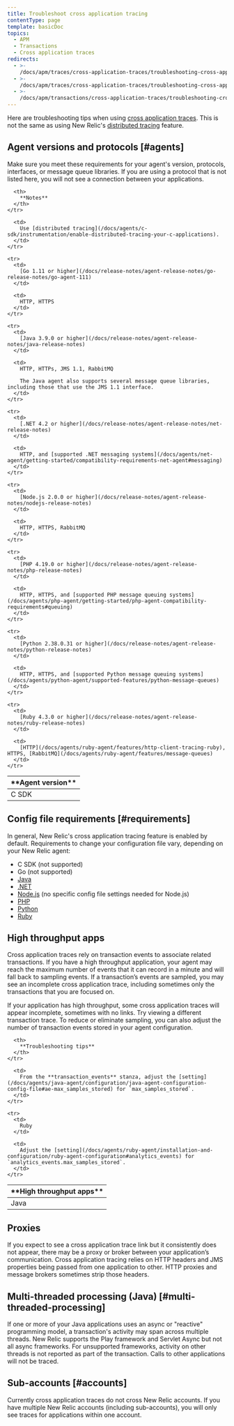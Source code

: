 ```yaml
---
title: Troubleshoot cross application tracing
contentType: page
template: basicDoc
topics:
  - APM
  - Transactions
  - Cross application traces
redirects:
  - >-
    /docs/apm/traces/cross-application-traces/troubleshooting-cross-application-traces/
  - >-
    /docs/apm/traces/cross-application-traces/troubleshooting-cross-application-tracing/
  - >-
    /docs/apm/transactions/cross-application-traces/troubleshooting-cross-application-tracing/
---
```


Here are troubleshooting tips when using [cross application traces](/docs/apm/transactions/cross-application-traces/introduction-cross-application-traces). This is not the same as using New Relic's [distributed tracing](/docs/apm/distributed-tracing/getting-started/introduction-distributed-tracing) feature.

## Agent versions and protocols [#agents]

Make sure you meet these requirements for your agent's version, protocols, interfaces, or message queue libraries. If you are using a protocol that is not listed here, you will not see a connection between your applications.

<Table>
  <thead>
    <tr>
      <th width={200}>
        **Agent version**
      </th>

      <th>
        **Notes**
      </th>
    </tr>
  </thead>

  <tbody>
    <tr>
      <td>
        C SDK
      </td>

      <td>
        Use [distributed tracing](/docs/agents/c-sdk/instrumentation/enable-distributed-tracing-your-c-applications).
      </td>
    </tr>

    <tr>
      <td>
        [Go 1.11 or higher](/docs/release-notes/agent-release-notes/go-release-notes/go-agent-111)
      </td>

      <td>
        HTTP, HTTPS
      </td>
    </tr>

    <tr>
      <td>
        [Java 3.9.0 or higher](/docs/release-notes/agent-release-notes/java-release-notes)
      </td>

      <td>
        HTTP, HTTPs, JMS 1.1, RabbitMQ

        The Java agent also supports several message queue libraries, including those that use the JMS 1.1 interface.
      </td>
    </tr>

    <tr>
      <td>
        [.NET 4.2 or higher](/docs/release-notes/agent-release-notes/net-release-notes)
      </td>

      <td>
        HTTP, and [supported .NET messaging systems](/docs/agents/net-agent/getting-started/compatibility-requirements-net-agent#messaging)
      </td>
    </tr>

    <tr>
      <td>
        [Node.js 2.0.0 or higher](/docs/release-notes/agent-release-notes/nodejs-release-notes)
      </td>

      <td>
        HTTP, HTTPS, RabbitMQ
      </td>
    </tr>

    <tr>
      <td>
        [PHP 4.19.0 or higher](/docs/release-notes/agent-release-notes/php-release-notes)
      </td>

      <td>
        HTTP, HTTPS, and [supported PHP message queuing systems](/docs/agents/php-agent/getting-started/php-agent-compatibility-requirements#queuing)
      </td>
    </tr>

    <tr>
      <td>
        [Python 2.38.0.31 or higher](/docs/release-notes/agent-release-notes/python-release-notes)
      </td>

      <td>
        HTTP, HTTPS, and [supported Python message queuing systems](/docs/agents/python-agent/supported-features/python-message-queues)
      </td>
    </tr>

    <tr>
      <td>
        [Ruby 4.3.0 or higher](/docs/release-notes/agent-release-notes/ruby-release-notes)
      </td>

      <td>
        [HTTP](/docs/agents/ruby-agent/features/http-client-tracing-ruby), HTTPS, [RabbitMQ](/docs/agents/ruby-agent/features/message-queues)
      </td>
    </tr>
  </tbody>
</Table>

## Config file requirements [#requirements]

In general, New Relic's cross application tracing feature is enabled by default. Requirements to change your configuration file vary, depending on your New Relic agent:

* C SDK (not supported)
* Go (not supported)
* [Java](/docs/agents/java-agent/configuration/java-agent-configuration-config-file#Cross_Application_Tracer)
* [.NET](/docs/agents/net-agent/installation-and-configuration/net-agent-configuration#cross_application_tracer)
* [Node.js](/docs/agents/nodejs-agent/installation-configuration/nodejs-agent-configuration) (no specific config file settings needed for Node.js)
* [PHP](/docs/agents/php-agent/configuration/php-agent-configuration#inivar-cross-app-tracer-enabled)
* [Python](/docs/agents/python-agent/installation-configuration/python-agent-configuration#cross-application-tracer)
* [Ruby](/docs/agents/ruby-agent/features/cross-application-tracing-ruby)

## High throughput apps

Cross application traces rely on transaction events to associate related transactions. If you have a high throughput application, your agent may reach the maximum number of events that it can record in a minute and will fall back to sampling events. If a transaction’s events are sampled, you may see an incomplete cross application trace, including sometimes only the transactions that you are focused on.

If your application has high throughput, some cross application traces will appear incomplete, sometimes with no links. Try viewing a different transaction trace. To reduce or eliminate sampling, you can also adjust the number of transaction events stored in your agent configuration.

<Table>
  <thead>
    <tr>
      <th width={200}>
        **High throughput apps**
      </th>

      <th>
        **Troubleshooting tips**
      </th>
    </tr>
  </thead>

  <tbody>
    <tr>
      <td>
        Java
      </td>

      <td>
        From the **transaction_events** stanza, adjust the [setting](/docs/agents/java-agent/configuration/java-agent-configuration-config-file#ae-max_samples_stored) for `max_samples_stored`.
      </td>
    </tr>

    <tr>
      <td>
        Ruby
      </td>

      <td>
        Adjust the [setting](/docs/agents/ruby-agent/installation-and-configuration/ruby-agent-configuration#analytics_events) for `analytics_events.max_samples_stored`.
      </td>
    </tr>
  </tbody>
</Table>

## Proxies

If you expect to see a cross application trace link but it consistently does not appear, there may be a proxy or broker between your application’s communication. Cross application tracing relies on HTTP headers and JMS properties being passed from one application to other. HTTP proxies and message brokers sometimes strip those headers.

## Multi-threaded processing (Java) [#multi-threaded-processing]

If one or more of your Java applications uses an async or "reactive" programming model, a transaction's activity may span across multiple threads. New Relic supports the Play framework and Servlet Async but not all async frameworks. For unsupported frameworks, activity on other threads is not reported as part of the transaction. Calls to other applications will not be traced.

## Sub-accounts [#accounts]

Currently cross application traces do not cross New Relic accounts. If you have multiple New Relic accounts (including sub-accounts), you will only see traces for applications within one account.

